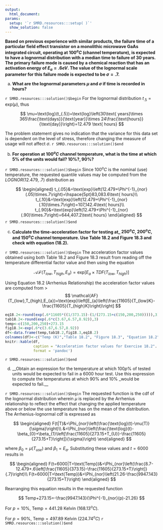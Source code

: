 ```yaml
---
output:
  html_document:
params:
  setup: '`r SMRD.resources:::setup( )`'
  show_solution: false
---
```


__Based on previous experience with similar products, the failure time of a particular field effect transistor on a monolithic microwave GaAs integrated circuit, operating at $100^{o}C$ (channel temperature), is expected to have a lognormal distribution with a median time to failure of $30$ years.  The  primary failure mode is caused by a chemical reaction that has an activation energy of $E_{a}=.6 eV.$ The value of the lognormal scale parameter for this failure mode is expected to be $\sigma=.7$.__

a. __What are the lognormal parameters $\mu$ and $\sigma$ if time is recorded in hours?__

`r SMRD.resources:::solution()$begin`
For the lognormal distribution $t_{.5}=\text{exp}(\mu)$, thus

$$
\mu=\text{log}(t_{.5})=\text{log}\left(30\text{ years}\times 365\frac{\text{days}}{\text{year}}\times 24\frac{\text{hours}}{\text{day}}\right)=12.479 \text{ hours}
$$

The problem statement gives no indication that the variance for this data set is dependent on the level of stress, therefore changing the measure of usage will not affect $\sigma$.
`r SMRD.resources:::solution()$end`

b. __For operation at $100^{o}C$ channel temperature, what is the time at which $5\%$ of the units would fail? $10\%?, 90\%$?__

`r SMRD.resources:::solution()$begin`
Since $100^{o}C$ is the nominal (use) temperature, the requested quantile values may be computed from the $LOGNOR(12.479,.7)$ distribution as

$$
\begin{aligned}
t_{.05}&=\text{exp}\left(12.479+\Phi^{-1}_{nor}(.05)\times.7\right)=\hspace{5pt}83,083.6\text{ hours}\\
t_{.10}&=\text{exp}\left(12.479+\Phi^{-1}_{nor}(.10)\times.7\right)=107,142.4\text{ hours}\\
t_{.90}&=\text{exp}\left(12.479+\Phi^{-1}_{nor}(.90)\times.7\right)=644,407.2\text{ hours}
\end{aligned}
$$
`r SMRD.resources:::solution()$end`

c. __Calculate the time-acceleration factor for testing at_ $250^{o}C$, $200^{o}C,$ and $150^{o}C$ channel temperature.  Use Table 18.2 and Figure 18.3 and check with equation (18.2).__

`r SMRD.resources:::solution()$begin`
The acceleration factor values obtained using both Table 18.2 and Figure 18.3 result from reading off the temperature differential factor value and then using the equation

$$
\mathcal{AF}(T_{low},T_{high},E_{a})=\text{exp}\left[E_{a}\times TDF(T_{low},T_{high})\right]
$$

Using Equation 18.2 (Arrhenius Relationship) the acceleration factor values are computed from
>
$$
\mathcal{AF}(T_{low},T_{high},E_{a})=\text{exp}\left[E_{a}\left(\frac{11605}{T_{low}K}-\frac{11605}{T_{high}K}\right)\right]
$$

```r
eq18.2<-round(exp(.6*11605*((1/373.15)-(1/(273.15+c(150,200,250))))),3)
tab18.2<-round(exp(.6*c(3.67,6.57,8.92)),3)
temp<-c(150,200,250)+273.15
fig18.3<-exp(.6*c(3.67,6.57,8.92))
df<-data.frame(temp,tab18.2,fig18.3,eq18.2)
colnames(df)<-c("Temp (K)","Table 18.2", "Figure 18.3", "Equation 18.2")
knitr::kable(df,
             caption = "Acceleration factor values for Exercise 18.2".
             format = 'pandoc')
```
`r SMRD.resources:::solution()$end`

d. __Obtain an expression for the temperature at which $100p\%$ of tested units would be expected to fail in a $6000$ hour test.  Use this expression to compute the temperatures at which $90\%$ and $10\%$ _would be expected to fail.__

`r SMRD.resources:::solution()$begin`
The requested function is the cdf of the lognormal distribution wherein $\mu$ is replaced by the Arrhenius relationship to reflect the effect that changing the applied temperature above or below the use temperature has on the mean of the distribution. The Arrhenius-lognormal cdf is expressed as

$$
\begin{aligned}
F(t|T)&=\Phi_{nor}\left(\frac{\text{log}(t)-\mu(T)}{\sigma}\right)\\
&=\Phi_{nor}\left(\frac{\text{log}(t)-\beta_{0}+\beta_{1}\left[\frac{11605}{273.15+T_{U}}-\frac{11605}{273.15+T}\right]}{\sigma}\right)
\end{aligned}
$$

where $\beta_{0}=\mu(T_{use})$ and $\beta_{1}=E_{a}$.  Substituting these values and $t=6000$ results in

$$
\begin{aligned}
F(t=6000|T=\text{Temp})&=\Phi_{nor}\left(\frac{8.7-12.479+.6\left[\frac{11605}{373.15}-\frac{11605}{273.15+T}\right]}{.7}\right)\\
F(t=6000|T=\text{Temp})&=\Phi_{nor}\left(21.26-\frac{9947.143}{273.15+T}\right)
\end{aligned}
$$

Rearranging this equation results in the requested function

$$
Temp+273.15=-\frac{9947.143}{\Phi^{-1}_{nor}(p)-21.26}
$$

For $p=10\%$, $\text{Temp}=441.28\text{ Kelvin } (168.13^{o}C)$.

For $p=90\%$, $\text{Temp}=497.89\text{ Kelvin } (224.74^{o}C)$
`r SMRD.resources:::solution()$end`
